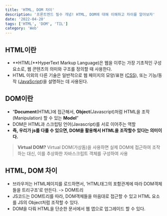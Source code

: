 ```yaml
---
title: 'HTML, DOM 차이'
description: '프론트엔드 필수 개념! HTML, DOM에 대해 이해하고 차이를 알아보자'
date: '2022-04-20'
tags: ['HTML', 'DOM', 'TIL']
category: 'Web'
---
```


## HTML이란

- **HTML(**HyperText Markup Language)은 웹을 이루는 가장 기초적인 구성 요소로, 웹 콘텐츠의 의미와 구조를 정의할 때 사용한다.
- HTML 이외의 다른 기술은 일반적으로 웹 페이지의 모양/표현 ([CSS](https://developer.mozilla.org/ko/docs/Web/CSS)), 또는 기능/동작 ([JavaScript](https://developer.mozilla.org/ko/docs/Web/JavaScript))을 설명하는 데 사용된다.

## DOM이란

- “**Document**(HTML)에 접근해서, **Object**(Javascript)처럼 HTML을 조작(Manipulation) 할 수 있는 **Model**”
- DOM은 HTML과 스크립팅 언어(Javascript)를 서로 이어주는 역할
- **즉, 우리가 js를 다룰 수 있으면, DOM을 활용해서 HTML을 조작할수 있다는 의미이다.**

> **Virtual DOM?**
> Virtual DOM(가상돔)을 사용하면 실제 DOM에 접근하여 조작하는 대신, 이를 추상화한 자바스크립트 객체를 구성하여 사용

## HTML, DOM 차이

- 브라우저는 HTML페이지를 로드하면서, ’HTML태그의 포함관계에 따라 DOM객체들을 트리구조’로 만든다. -> DOM트리
- JS코드는 DOM트리를 따라, DOM객체들을 마음대로 접근할 수 있고 HTML 요소를 JS의 Object처럼 조작할 수 있다.
- DOM을 다뤄 HTML을 단순한 문서에서 웹 앱으로 업그레이드 할 수 있다.

